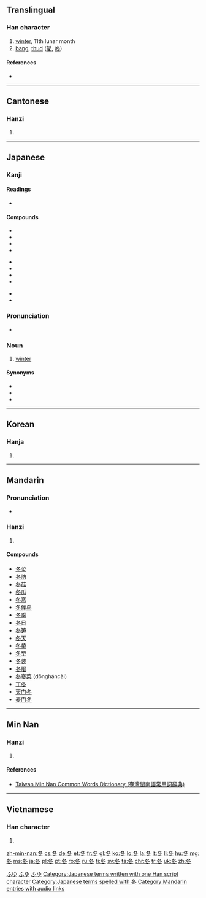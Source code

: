 {{also|鼕}}
==Translingual==
{{stroke order|type=animate}}

===Han character===
{{Han char|rn=15|rad=冫|as=03|sn=5|four=2730<sub>3</sub>|canj=竹水卜 (HEY)|ids=⿳[[夂]][[丶]]丶}}

# [[winter]], 11th lunar month
# [[bang]], [[thud]] ([[鼕]], [[咚]])

====References====
* {{Han ref|kx=0131.170|dkj=01610|dj=0294.130|hdz=20867.190|uh=51AC|ud=20908|bh=A556|bd=42326}}

----

==Cantonese==

===Hanzi===
{{yue-hanzi|jyut=|y=dung1}}

# {{defn|lang=yue|sort=冫03}}

----

==Japanese==

===Kanji===
{{ja-kanji|grade=2|rs=冫03}}

====Readings====
* {{ja-readings
|goon=[[とう]] (tō) < [[とう]] (tou)
|kanon=[[とう]] (tō) < [[とう]] (tou)
|kun=[[ふゆ]] (fuyu)}}

====Compounds====
{{top3}}
* {{l|ja|冬季|tr=とうき, tōki}}
* {{l|ja|冬期|tr=とうき, tōki}}
* {{l|ja|冬至|tr=とうじ, tōji}}
* {{l|ja|冬眠|tr=とうみん, tōmin}}
{{mid3}}
* {{l|ja|冬将軍|tr=ふゆしょうぐん, fuyushōgun}}
* {{l|ja|冬休|tr=ふゆやすみ, fuyuyasumi}}
* {{l|ja|冬山|tr=ふゆやま, fuyuyama}}
* {{l|ja|初冬|tr=しょとう, shotō}}
{{mid3}}
* {{l|ja|晩冬|tr=ばんとう, bantō}}
* {{l|ja|立冬|tr=りっとう, rittō}}
{{bottom}}

===Pronunciation===
* {{ja-accent-common|o|ふ|ゆ}}

===Noun===
{{ja-noun|k|hira=ふゆ|rom=fuyu}}

# [[winter]] {{gloss|season}}

====Synonyms====
* {{l|ja|冬季|tr=tōki}}
* {{l|ja|冬期|tr=tōki}}
* {{l|ja|ウィンター|tr=wintā}}

[[Category:1000 Japanese basic words|ふゆ]]
[[Category:ja:Calendar terms|ふゆ]]
[[Category:ja:Seasons|ふゆ]]
[[Category:Japanese terms written with one Han script character]]
[[Category:Japanese terms spelled with 冬]]

----

==Korean==

===Hanja===
{{ko-hanja|hangeul=[[동]]|rv=dong|mr=tong}}

# {{defn|lang=ko|sort=冫03}}

----

==Mandarin==

===Pronunciation===
* {{audio|zh-dōng.ogg|audio}}

===Hanzi===
{{cmn-hanzi|pin=[[dōng]] ([[dong1]])|wg=tung<sup>1</sup>}}

# {{defn|lang=cmn|sort=冫03}}

====Compounds====
* [[冬菜]]
* [[冬防]]
* [[冬菇]]
* [[冬瓜]]
* [[冬寒]]
* [[冬候鸟]]
* [[冬季]]
* [[冬日]]
* [[冬笋]]
* [[冬天]]
* [[冬蛰]]
* [[冬至]]
* [[冬装]]
* [[冬眠]]
* [[冬寒菜]] (dōngháncài)
* [[丁冬]]
* [[天门冬]]
* [[麦门冬]] 

[[Category:Mandarin entries with audio links]]

----

==Min Nan==

===Hanzi===
{{nan-hanzi|tlpa=tong (tong<sup>1</sup>), tang (tang<sup>1</sup>)}}

# {{defn|lang=nan|sort=冫03}}

====References====
*[http://twblg.dict.edu.tw/holodict_new/result_detail.jsp?n_no=1386&curpage=1&sample=%E5%86%AC&radiobutton=1&querytarget=1&limit=20&pagenum=2&rowcount=29 Taiwan Min Nan Common Words Dictionary (臺灣閩南語常用詞辭典)]

----

==Vietnamese==

===Han character===
{{vi-hantu|[[đông]], [[đong]]|rs=冫03}}

# {{defn|lang=vi|sort=冫03}}

[[zh-min-nan:冬]]
[[cs:冬]]
[[de:冬]]
[[et:冬]]
[[fr:冬]]
[[gl:冬]]
[[ko:冬]]
[[lo:冬]]
[[la:冬]]
[[lt:冬]]
[[li:冬]]
[[hu:冬]]
[[mg:冬]]
[[ms:冬]]
[[ja:冬]]
[[pl:冬]]
[[pt:冬]]
[[ro:冬]]
[[ru:冬]]
[[fi:冬]]
[[sv:冬]]
[[ta:冬]]
[[chr:冬]]
[[tr:冬]]
[[uk:冬]]
[[zh:冬]]